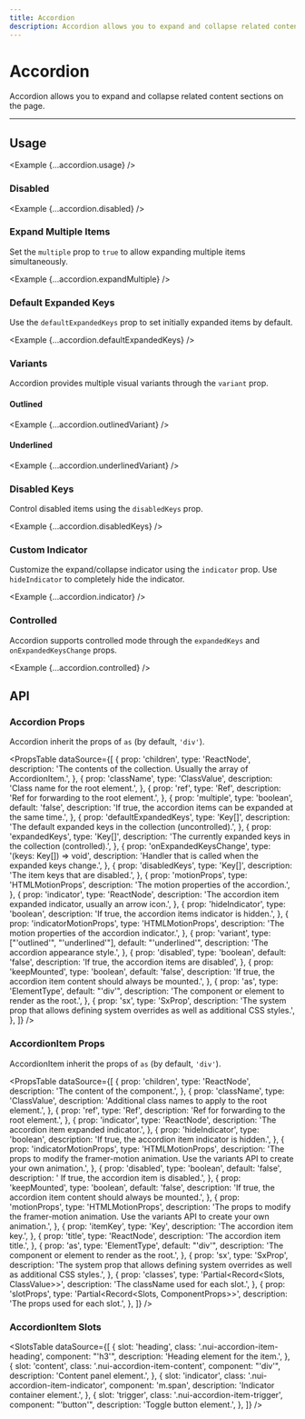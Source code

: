 ```yaml
---
title: Accordion
description: Accordion allows you to expand and collapse related content sections on the page.
---
```



# Accordion

Accordion allows you to expand and collapse related content sections on the page.

<ComponentLinks component='accordion' ariaCompatible />

---

## Usage

<Example {...accordion.usage} />

### Disabled

<Example {...accordion.disabled} />

### Expand Multiple Items

Set the `multiple` prop to `true` to allow expanding multiple items simultaneously.

<Example {...accordion.expandMultiple} />

### Default Expanded Keys

Use the `defaultExpandedKeys` prop to set initially expanded items by default.

<Example {...accordion.defaultExpandedKeys} />

### Variants

Accordion provides multiple visual variants through the `variant` prop.

#### Outlined

<Example {...accordion.outlinedVariant} />

#### Underlined

<Example {...accordion.underlinedVariant} />

### Disabled Keys

Control disabled items using the `disabledKeys` prop.

<Example {...accordion.disabledKeys} />

### Custom Indicator

Customize the expand/collapse indicator using the `indicator` prop. Use `hideIndicator` to completely hide the indicator.

<Example {...accordion.indicator} />

### Controlled

Accordion supports controlled mode through the `expandedKeys` and `onExpandedKeysChange` props.

<Example {...accordion.controlled} />

## API

### Accordion Props

Accordion inherit the props of `as` (by default, `'div'`).

<PropsTable
  dataSource={[
    {
      prop: 'children',
      type: 'ReactNode',
      description:
        'The contents of the collection. Usually the array of AccordionItem.',
    },
    {
      prop: 'className',
      type: 'ClassValue',
      description: 'Class name for the root element.',
    },
    {
      prop: 'ref',
      type: 'Ref',
      description: 'Ref for forwarding to the root element.',
    },
    {
      prop: 'multiple',
      type: 'boolean',
      default: 'false',
      description:
        'If true, the accordion items can be expanded at the same time.',
    },
    {
      prop: 'defaultExpandedKeys',
      type: 'Key[]',
      description:
        'The default expanded keys in the collection (uncontrolled).',
    },
    {
      prop: 'expandedKeys',
      type: 'Key[]',
      description:
        'The currently expanded keys in the collection (controlled).',
    },
    {
      prop: 'onExpandedKeysChange',
      type: '(keys: Key[]) => void',
      description: 'Handler that is called when the expanded keys change.',
    },
    {
      prop: 'disabledKeys',
      type: 'Key[]',
      description: 'The item keys that are disabled.',
    },
    {
      prop: 'motionProps',
      type: 'HTMLMotionProps',
      description: 'The motion properties of the accordion.',
    },
    {
      prop: 'indicator',
      type: 'ReactNode',
      description:
        'The accordion item expanded indicator, usually an arrow icon.',
    },
    {
      prop: 'hideIndicator',
      type: 'boolean',
      description: 'If true, the accordion items indicator is hidden.',
    },
    {
      prop: 'indicatorMotionProps',
      type: 'HTMLMotionProps',
      description: 'The motion properties of the accordion indicator.',
    },
    {
      prop: 'variant',
      type: ["'outlined'", "'underlined'"],
      default: "'underlined'",
      description: 'The accordion appearance style.',
    },
    {
      prop: 'disabled',
      type: 'boolean',
      default: 'false',
      description: 'If true, the accordion items are disabled',
    },
    {
      prop: 'keepMounted',
      type: 'boolean',
      default: 'false',
      description:
        'If true, the accordion item content should always be mounted.',
    },
    {
      prop: 'as',
      type: 'ElementType',
      default: "'div'",
      description: 'The component or element to render as the root.',
    },
    {
      prop: 'sx',
      type: 'SxProp<AccordionOwnerState>',
      description:
        'The system prop that allows defining system overrides as well as additional CSS styles.',
    },
  ]}
/>

### AccordionItem Props

AccordionItem inherit the props of `as` (by default, `'div'`).

<PropsTable
  dataSource={[
    {
      prop: 'children',
      type: 'ReactNode',
      description: 'The content of the component.',
    },
    {
      prop: 'className',
      type: 'ClassValue',
      description: 'Additional class names to apply to the root element.',
    },
    {
      prop: 'ref',
      type: 'Ref',
      description: 'Ref for forwarding to the root element.',
    },
    {
      prop: 'indicator',
      type: 'ReactNode',
      description: 'The accordion item expanded indicator.',
    },
    {
      prop: 'hideIndicator',
      type: 'boolean',
      description: 'If true, the accordion item indicator is hidden.',
    },
    {
      prop: 'indicatorMotionProps',
      type: 'HTMLMotionProps',
      description:
        'The props to modify the framer-motion animation. Use the variants API to create your own animation.',
    },
    {
      prop: 'disabled',
      type: 'boolean',
      default: 'false',
      description: ' If true, the accordion item is disabled.',
    },
    {
      prop: 'keepMounted',
      type: 'boolean',
      default: 'false',
      description:
        'If true, the accordion item content should always be mounted.',
    },
    {
      prop: 'motionProps',
      type: 'HTMLMotionProps',
      description:
        'The props to modify the framer-motion animation. Use the variants API to create your own animation.',
    },
    {
      prop: 'itemKey',
      type: 'Key',
      description: 'The accordion item key.',
    },
    {
      prop: 'title',
      type: 'ReactNode',
      description: 'The accordion item title.',
    },
    {
      prop: 'as',
      type: 'ElementType',
      default: "'div'",
      description: 'The component or element to render as the root.',
    },
    {
      prop: 'sx',
      type: 'SxProp<AccordionItemOwnerState>',
      description:
        'The system prop that allows defining system overrides as well as additional CSS styles.',
    },
    {
      prop: 'classes',
      type: 'Partial<Record<Slots, ClassValue>>',
      description: 'The className used for each slot.',
    },
    {
      prop: 'slotProps',
      type: 'Partial<Record<Slots, ComponentProps>>',
      description: 'The props used for each slot.',
    },
  ]}
/>

### AccordionItem Slots

<SlotsTable
  dataSource={[
    {
      slot: 'heading',
      class: '.nui-accordion-item-heading',
      component: "'h3'",
      description: 'Heading element for the item.',
    },
    {
      slot: 'content',
      class: '.nui-accordion-item-content',
      component: "'div'",
      description: 'Content panel element.',
    },
    {
      slot: 'indicator',
      class: '.nui-accordion-item-indicator',
      component: 'm.span',
      description: 'Indicator container element.',
    },
    {
      slot: 'trigger',
      class: '.nui-accordion-item-trigger',
      component: "'button'",
      description: 'Toggle button element.',
    },
  ]}
/>
